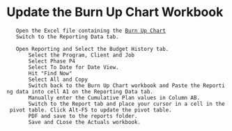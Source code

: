 = Update the Burn Up Chart Workbook =
	Open the Excel file containing the [[file:///R:/BRPC/107315/Project Controls/Reports/1 -Weekly Reporting Package Workbooks/107315 - BRPC Mustang - Burn Up Chart - Weekly and Cumulative Performance.xlsx|Burn Up Chart]]
	Switch to the Reporting Data tab.
	
	Open Reporting and Select the Budget History tab.
		Select the Program, Client and Job
		Select Phase P4
		Select To Date for Date View.
		Hit "Find Now"
		Select All and Copy
		Switch back to the Burn Up Chart workbook and Paste the Reporting data into cell A1 on the Reporting Data tab.
		Manually enter the Cumulative Plan values in Column AB.
		Switch to the Report tab and place your cursor in a cell in the pivot table. Click Alt-F5 to update the pivot table.
		PDF and save to the reports folder.
		Save and CLose the Actuals workbook.
		
